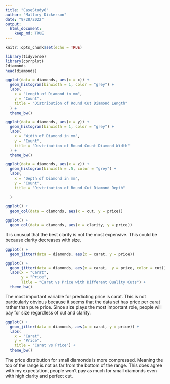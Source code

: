 ```yaml
---
title: "CaseStudy6"
author: "Mallory Dickerson"
date: "9/28/2022"
output: 
  html_document:
    keep_md: TRUE
---
```


```r
knitr::opts_chunk$set(echo = TRUE)
```


```r
library(tidyverse)
library(corrplot)
?diamonds
head(diamonds)
```


```r
ggplot(data = diamonds, aes(x = x)) +
  geom_histogram(binwidth = 1, color = "grey") +
  labs(
    x = "Length of Diamond in mm",
    y = "Count",
    title = "Distribution of Round Cut Diamond Length"
  ) +
  theme_bw()
```
```r
ggplot(data = diamonds, aes(x = y)) +
  geom_histogram(binwidth = 1, color = "grey") +
  labs(
    x = "Width of Diamond in mm",
    y = "Count",
    title = "Distribution of Round Count Diamond Width"
  ) +
  theme_bw()

```

```r
ggplot(data = diamonds, aes(x = z)) +
  geom_histogram(binwidth = .5, color = "grey") +
  labs(
    x = "Depth of Diamond in mm",
    y = "Count",
    title = "Distribution of Round Cut Diamond Depth"
    
  )
```
```r
ggplot() +
  geom_col(data = diamonds, aes(x = cut, y = price))
```


```r
ggplot() +
  geom_col(data = diamonds, aes(x = clarity, y = price))
```
It is unusual that the best clarity is not the most expensive. This could be because clarity decreases with size.
```r
ggplot() +
  geom_jitter(data = diamonds, aes(x = carat, y = price))
```

```r
ggplot() +
  geom_jitter(data = diamonds, aes(x = carat,  y = price, color = cut)) + 
  labs(x = "Carat",
       y = "Price",
       Title = "Carat vs Price with Different Quality Cuts") +
  theme_bw()
```

The most important variable for predicting price is carat. This is not particularly obvious because it seems 
that the data set has price per carat rather than pure price. Since size plays the most important role, 
people will pay for size regardless of cut and clarity.

```r
ggplot() +
  geom_jitter(data = diamonds, aes(x = carat, y = price)) +
  labs(
    x = "Carat",
    y = "Price",
    title = "Carat vs Price") +
  theme_bw()
```
The price distribution for small diamonds is more compressed. Meaning the top of the range is not as far from 
the bottom of the range. This does agree with my expectation, people won't pay as much for small diamonds
even with high clarity and perfect cut.


